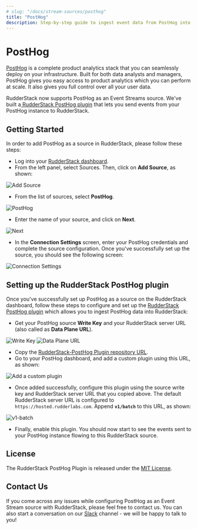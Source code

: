 ```yaml
---
# slug: "/docs/stream-sources/posthog"
title: "PostHog"
description: Step-by-step guide to ingest event data from PostHog into RudderStack
---
```


# PostHog

[PostHog](https://posthog.com/) is a complete product analytics stack that you can seamlessly deploy on your infrastructure. Built for both data analysts and managers, PostHog gives you easy access to product analytics which you can perform at scale. It also gives you full control over all your user data.

RudderStack now supports PostHog as an Event Streams source. We've built a[ RudderStack PostHog plugin](https://github.com/rudderlabs/rudderstack-posthog-plugin) that lets you send events from your PostHog instance to RudderStack.

## ‌Getting Started

In order to add PostHog as a source in RudderStack, please follow these steps:

- Log into your [RudderStack dashboard](https://app.rudderlabs.com/signup?type=freetrial).
- From the left panel, select Sources. Then, click on **Add Source**, as shown:

<!--![](https://lh3.googleusercontent.com/btm9bvnoW8qs7XZXIfuQzmlaQPcD_JLg8y4ZdorBviunWfN_U9hk6WpYPQ-kp4HwCy6kJBvW60ygQHZznLkFVB-vQc7rGYlYrRMAzbpnBgLgJD9S3_pYoicqo40jLQs-YrHYNT5L)-->

<img src="../assets/1 (4) (3) (3) (3) (3) (3) (3) (3) (3) (3) (3) (3) (3) (3) (3) (3) (2) (1).png" alt="Add Source" />

- From the list of sources, select **PostHog**.

<img src="../assets/posthog-1.png" alt="PostHog" />

- Enter the name of your source, and click on **Next**.

<img src="../assets/posthog-2.png" alt="Next" />

- In the **Connection Settings** screen, enter your PostHog credentials and complete the source configuration. Once you've successfully set up the source, you should see the following screen:

<img src="../assets/posthog-3.png" alt="Connection Settings" />

## Setting up the RudderStack PostHog plugin

Once you've successfully set up PostHog as a source on the RudderStack dashboard, follow these steps to configure and set up the [RudderStack PostHog plugin](https://github.com/rudderlabs/rudderstack-posthog-plugin) which allows you to ingest PostHog data into RudderStack:

- Get your PostHog source **Write Key** and your RudderStack server URL \(also called as **Data Plane URL**\).

<img src="../assets/posthog-4.png" alt="Write Key" />

<img src="../assets/posthog-5.png" alt="Data Plane URL" />

- Copy the [RudderStack-PostHog Plugin repository URL](https://github.com/rudderlabs/rudderstack-posthog-plugin).
- Go to your PostHog dashboard, and add a custom plugin using this URL, as shown:

<img src="../assets/posthog-6.png" alt="Add a custom plugin" />

- Once added successfully, configure this plugin using the source write key and RudderStack server URL that you copied above. The default RudderStack server URL is configured to `https://hosted.rudderlabs.com`. Append **`v1/batch`** to this URL, as shown:

<img src="../assets/posthog-7.png" alt="v1-batch" />

- Finally, enable this plugin. You should now start to see the events sent to your PostHog instance flowing to this RudderStack source.

## License

The RudderStack PostHog Plugin is released under the [MIT License](https://opensource.org/licenses/MIT).

## Contact Us

If you come across any issues while configuring PostHog as an Event Stream source with RudderStack, please feel free to contact us. You can also start a conversation on our [Slack](https://rudderstack.com/join-rudderstack-slack-community) channel - we will be happy to talk to you!
